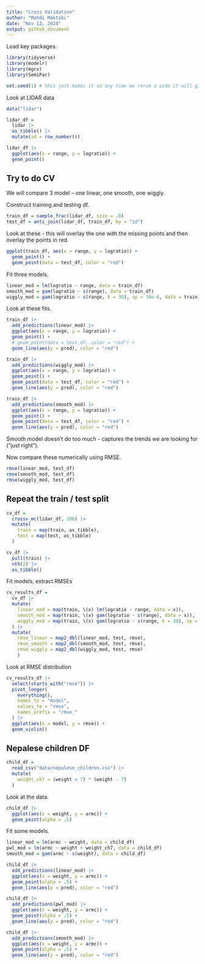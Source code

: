 ```yaml
---
title: "Cross Validation"
author: "Mahdi Maktabi"
date: "Nov 12, 2024"
output: github_document
---
```


Load key packages.

```r
library(tidyverse)
library(modelr)
library(mgcv)
library(SemiPar)

set.seed(1) # this just makes it so any time we rerun a code it will give the same random results
```

Look at LIDAR data

```r
data("lidar")

lidar_df = 
  lidar |> 
  as_tibble() |> 
  mutate(id = row_number())
```

```r
lidar_df |> 
  ggplot(aes(x = range, y = logratio)) +
  geom_point()
```

## Try to do CV

We will compare 3 model -- one linear, one smooth, one wiggly.

Construct training and testing df.

```r
train_df = sample_frac(lidar_df, size = .8)
test_df = anti_join(lidar_df, train_df, by = "id")
```

Look at these - this will overlay the one with the missing points and then overlay the points in red.

```r
ggplot(train_df, aes(x = range, y = logratio)) +
  geom_point() +
  geom_point(data = test_df, color = "red")
```

Fit three models.

```r
linear_mod = lm(logratio ~ range, data = train_df)
smooth_mod = gam(logratio ~ s(range), data = train_df)
wiggly_mod = gam(logratio ~ s(range, k = 30), sp = 10e-6, data = train_df)
```

Look at these fits.

```r
train_df |> 
  add_predictions(linear_mod) |> 
  ggplot(aes(x = range, y = logratio)) +
  geom_point() +
  # geom_point(data = test_df, color = "red") +
  geom_line(aes(y = pred), color = "red")
```

```r
train_df |> 
  add_predictions(wiggly_mod) |> 
  ggplot(aes(x = range, y = logratio)) +
  geom_point() +
  geom_point(data = test_df, color = "red") +
  geom_line(aes(y = pred), color = "red")
```

```r
train_df |> 
  add_predictions(smooth_mod) |> 
  ggplot(aes(x = range, y = logratio)) +
  geom_point() +
  geom_point(data = test_df, color = "red") +
  geom_line(aes(y = pred), color = "red")
```

Smooth model doesn't do too much - captures the trends we are looking for ("just right").


Now compare these numerically using RMSE.

```r
rmse(linear_mod, test_df)
rmse(smooth_mod, test_df)
rmse(wiggly_mod, test_df)
```

## Repeat the train / test split

```r
cv_df = 
  crossv_mc(lidar_df, 100) |> 
  mutate(
    train = map(train, as_tibble),
    test = map(test, as_tibble)
  )
```

```r
cv_df |> 
  pull(train) |> 
  nth(2) |> 
  as_tibble()
```

Fit models, extract RMSEs

```r
cv_results_df = 
  cv_df |> 
  mutate(
    linear_mod = map(train, \(x) lm(logratio ~ range, data = x)),
    smooth_mod = map(train, \(x) gam(logratio ~ s(range), data = x)),
    wiggly_mod = map(train, \(x) gam(logratio ~ s(range, k = 30), sp = 10e-6, data = x))
  ) |> 
  mutate(
    rmse_linear = map2_dbl(linear_mod, test, rmse),
    rmse_smooth = map2_dbl(smooth_mod, test, rmse),
    rmse_wiggly = map2_dbl(wiggly_mod, test, rmse)
    )
```

Look at RMSE distribution

```r
cv_results_df |> 
  select(starts_with("rmse")) |> 
  pivot_longer(
    everything(),
    names_to = "model",
    values_to = "rmse",
    names_prefix = "rmse_"
  ) |> 
  ggplot(aes(x = model, y = rmse)) +
  geom_violin()
```

## Nepalese children DF

```r
child_df = 
  read_csv("data/nepalese_children.csv") |> 
  mutate(
    weight_ch7 = (weight > 7) * (weight - 7)
  )
```

Look at the data.

```r
child_df |> 
  ggplot(aes(x = weight, y = armc)) +
  geom_point(alpha = .5)
```

Fit some models.

```r
linear_mod = lm(armc ~ weight, data = child_df)
pwl_mod = lm(armc ~ weight + weight_ch7, data = child_df)
smooth_mod = gam(armc ~ s(weight), data = child_df)
```

```r
child_df |> 
  add_predictions(linear_mod) |> 
  ggplot(aes(x = weight, y = armc)) +
  geom_point(alpha = .5) +
  geom_line(aes(y = pred), color = "red")
```

```r
child_df |> 
  add_predictions(pwl_mod) |> 
  ggplot(aes(x = weight, y = armc)) +
  geom_point(alpha = .5) +
  geom_line(aes(y = pred), color = "red")
```

```r
child_df |> 
  add_predictions(smooth_mod) |> 
  ggplot(aes(x = weight, y = armc)) +
  geom_point(alpha = .5) +
  geom_line(aes(y = pred), color = "red")
```

